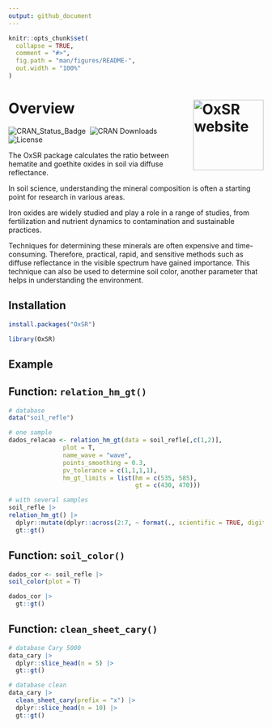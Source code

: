```yaml
---
output: github_document
---
```


<!-- README.md is generated from README.Rmd. Please edit that file -->

```r
knitr::opts_chunk$set(
  collapse = TRUE,
  comment = "#>",
  fig.path = "man/figures/README-",
  out.width = "100%"
)
```

# Overview  <a href="https://fgu5tav0.github.io/OxSR"><img src="man/figures/logo.png" align="right" height="139" alt="OxSR website" /></a>

<!-- badges: start -->
![CRAN_Status_Badge](https://www.r-pkg.org/badges/version/OxSR)&nbsp; 
![CRAN Downloads](https://cranlogs.r-pkg.org/badges/grand-total/OxSR)&nbsp;
![License](https://img.shields.io/badge/license-GPL--3-gold)&nbsp; 
<!-- badges: end -->

The OxSR package calculates the ratio between hematite and goethite oxides in soil via diffuse reflectance.

In soil science, understanding the mineral composition is often a starting point for research in various areas.

Iron oxides are widely studied and play a role in a range of studies, from fertilization and nutrient dynamics to contamination and sustainable practices.

Techniques for determining these minerals are often expensive and time-consuming. Therefore, practical, rapid, and sensitive methods such as diffuse reflectance in the visible spectrum have gained importance. This technique can also be used to determine soil color, another parameter that helps in understanding the environment.

## Installation

``` r
install.packages("OxSR")
```

``` r
library(OxSR)
```

## Example

## Function: `relation_hm_gt()`

```r

# database
data("soil_refle")

# one sample
dados_relacao <- relation_hm_gt(data = soil_refle[,c(1,2)], 
               plot = T,
               name_wave = "wave",
               points_smoothing = 0.3, 
               pv_tolerance = c(1,1,1,1),
               hm_gt_limits = list(hm = c(535, 585),
                                   gt = c(430, 470)))

# with several samples
soil_refle |> 
relation_hm_gt() |> 
  dplyr::mutate(dplyr::across(2:7, ~ format(., scientific = TRUE, digits = 3))) |>
  gt::gt()

```

## Function: `soil_color()`

```r

dados_cor <- soil_refle |> 
soil_color(plot = T)

dados_cor |> 
  gt::gt()

```

## Function: `clean_sheet_cary()`


```r

# database Cary 5000
data_cary |> 
  dplyr::slice_head(n = 5) |> 
  gt::gt()

```

```r

# database clean
data_cary |> 
  clean_sheet_cary(prefix = "x") |> 
  dplyr::slice_head(n = 10) |> 
  gt::gt()

```

